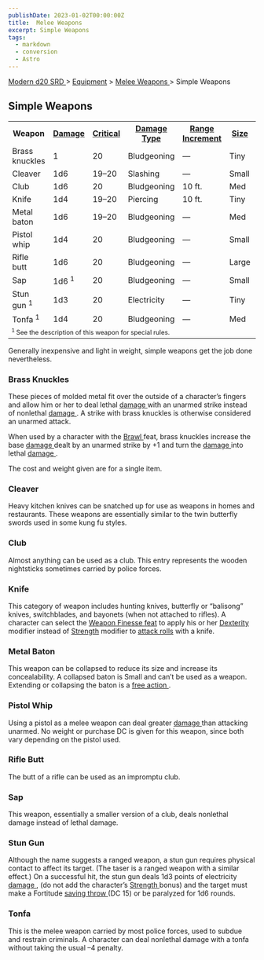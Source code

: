 ```yaml
---
publishDate: 2023-01-02T00:00:00Z
title:  Melee Weapons 
excerpt: Simple Weapons
tags:
  - markdown
  - conversion
  - Astro
---
```


[ Modern d20 SRD ](/#modernD20) > [ Equipment](modern-d20-srd-equipment-index) > [ Melee Weapons ](modern-d20-srd-equipment-weapons-melee) > Simple Weapons

##  Simple Weapons


<table> <tr> <th> Weapon </th> <th> <a  href="modern-d20-srd-equipment-weapons-melee"> Damage </a> </th> <th> <a  href="modern-d20-srd-equipment-weapons-melee"> Critical </a> </th> <th> <a  href="modern-d20-srd-equipment-weapons-melee"> Damage Type </a> </th> <th> <a  href="modern-d20-srd-equipment-weapons-melee"> Range Increment </a> </th> <th> <a  href="modern-d20-srd-equipment-weapons-melee"> Size </a> </th> <th> <a  href="modern-d20-srd-equipment-weapons-melee"> Weight </a> </th> <th> <a  href="modern-d20-srd-equipment-weapons-melee"> Purchase DC </a> </th> <th> <a  href="modern-d20-srd-equipment-weapons-melee"> Restriction </a> </th> </tr> <tr> <td width="110"> Brass knuckles </td> <td width="66"> 1 </td> <td width="58"> 20 </td> <td width="103"> Bludgeoning </td> <td width="126"> — </td> <td width="48"> Tiny </td> <td width="57"> 1 lb. </td> <td width="96"> 5 </td> <td width="87"> — </td> </tr> <tr> <td> Cleaver </td> <td> 1d6 </td> <td> 19–20 </td> <td> Slashing </td> <td> — </td> <td> Small </td> <td> 2 lb. </td> <td> 5 </td> <td> — </td> </tr> <tr> <td> Club </td> <td> 1d6 </td> <td> 20 </td> <td> Bludgeoning </td> <td> 10 ft. </td> <td> Med </td> <td> 3 lb. </td> <td> 4 </td> <td> — </td> </tr> <tr> <td> Knife </td> <td> 1d4 </td> <td> 19–20 </td> <td> Piercing </td> <td> 10 ft. </td> <td> Tiny </td> <td> 1 lb. </td> <td> 7 </td> <td> — </td> </tr> <tr> <td> Metal baton </td> <td> 1d6 </td> <td> 19–20 </td> <td> Bludgeoning </td> <td> — </td> <td> Med </td> <td> 2 lb. </td> <td> 8 </td> <td> — </td> </tr> <tr> <td> Pistol whip </td> <td> 1d4 </td> <td> 20 </td> <td> Bludgeoning </td> <td> — </td> <td> Small </td> <td> — </td> <td> — </td> <td> — </td> </tr> <tr> <td> Rifle butt </td> <td> 1d6 </td> <td> 20 </td> <td> Bludgeoning </td> <td> — </td> <td> Large </td> <td> — </td> <td> — </td> <td> — </td> </tr> <tr> <td> Sap </td> <td> 1d6 <sup> 1 </sup> </td> <td> 20 </td> <td> Bludgeoning </td> <td> — </td> <td> Small </td> <td> 3 lb. </td> <td> 2 </td> <td> — </td> </tr> <tr> <td> Stun gun <sup> 1 </sup> </td> <td> 1d3 </td> <td> 20 </td> <td> Electricity </td> <td> — </td> <td> Tiny </td> <td> 1 lb. </td> <td> 5 </td> <td> — </td> </tr> <tr> <td> Tonfa <sup> 1 </sup> </td> <td> 1d4 </td> <td> 20 </td> <td> Bludgeoning </td> <td> — </td> <td> Med </td> <td> 2 lb. </td> <td> 6 </td> <td> — </td> </tr> <tr> <td colspan="9" style="text-align: left; font-size: .8em;"> <sup> 1 </sup> See the description of this weapon for special rules. </td> </tr> </table>



Generally inexpensive and light in weight, simple weapons get the job done
nevertheless.

###  Brass Knuckles

These pieces of molded metal fit over the outside of a character’s fingers and
allow him or her to deal lethal [ damage ](modern-d20-srd-equipment-weapons-explosives-splash-general) with an unarmed strike instead of nonlethal [damage ](modern-d20-srd-equipment-weapons-explosives-splash-general) . A
strike with brass knuckles is otherwise considered an unarmed attack.

When used by a character with the [ Brawl ](modern-d20-srd-feats-brawl) feat,
brass knuckles increase the base [ damage ](modern-d20-srd-combat-damage)
dealt by an unarmed strike by +1 and turn the [ damage ](modern-d20-srd-combat-damage) into lethal [ damage ](modern-d20-srd-combat-damage) .

The cost and weight given are for a single item.

###  Cleaver

Heavy kitchen knives can be snatched up for use as weapons in homes and
restaurants. These weapons are essentially similar to the twin butterfly
swords used in some kung fu styles.

###  Club

Almost anything can be used as a club. This entry represents the wooden
nightsticks sometimes carried by police forces.

###  Knife

This category of weapon includes hunting knives, butterfly or “balisong”
knives, switchblades, and bayonets (when not attached to rifles). A character
can select the [ Weapon Finesse ](modern-d20-srd-feats-weapon-finesse) [ feat](modern-d20-srd-feats-index) to apply his or her [ Dexterity](modern-d20-srd-basics-ability-scores) modifier instead of [ Strength](modern-d20-srd-basics-ability-scores) modifier to [ attack rolls](modern-d20-srd-combat-attack-roll) with a knife.

###  Metal Baton

This weapon can be collapsed to reduce its size and increase its
concealability. A collapsed baton is Small and can’t be used as a weapon.
Extending or collapsing the baton is a [ free action ](modern-d20-srd-combat-action-types) .

###  Pistol Whip

Using a pistol as a melee weapon can deal greater [ damage ](modern-d20-srd-combat-damage) than attacking unarmed. No weight or purchase DC is given for
this weapon, since both vary depending on the pistol used.

###  Rifle Butt

The butt of a rifle can be used as an impromptu club.

###  Sap

This weapon, essentially a smaller version of a club, deals nonlethal damage
instead of lethal damage.

###  Stun Gun

Although the name suggests a ranged weapon, a stun gun requires physical
contact to affect its target. (The taser is a ranged weapon with a similar
effect.) On a successful hit, the stun gun deals 1d3 points of electricity [damage ](modern-d20-srd-combat-damage) , (do not add the character’s [Strength ](modern-d20-srd-basics-ability-scores) bonus) and the target must
make a Fortitude [ saving throw ](modern-d20-srd-basics-saving-throws) (DC 15)
or be paralyzed for 1d6 rounds.

###  Tonfa

This is the melee weapon carried by most police forces, used to subdue and
restrain criminals. A character can deal nonlethal damage with a tonfa without
taking the usual –4 penalty.

